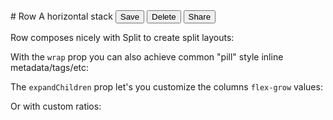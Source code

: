 
<Row>
  <RowIcon />
  <Stack gap={0.25}>
    # Row
    A horizontal stack
  </Stack>
</Row>

<Row>
  <button>Save</button>
  <button>Delete</button>
  <button>Share</button>
</Row>

Row composes nicely with Split to create split layouts:

<SplitRow />

With the `wrap` prop you can also achieve common "pill" style inline metadata/tags/etc:

<CenterWrappedRow />

The `expandChildren` prop let's you customize the columns `flex-grow` values:

<RowColumns />

Or with custom ratios:

<RowColumnsCustomRatios />
